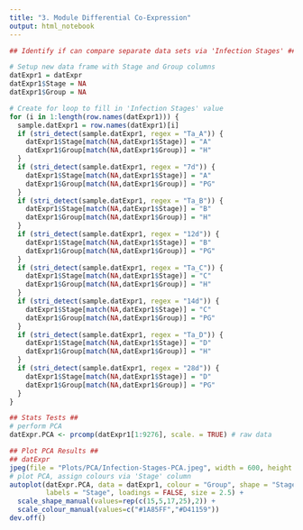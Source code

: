 ```yaml
---
title: "3. Module Differential Co-Expression"
output: html_notebook
---
```


```r
## Identify if can compare separate data sets via 'Infection Stages' ##

# Setup new data frame with Stage and Group columns
datExpr1 = datExpr
datExpr1$Stage = NA
datExpr1$Group = NA

# Create for loop to fill in 'Infection Stages' value
for (i in 1:length(row.names(datExpr1))) {
  sample.datExpr1 = row.names(datExpr1)[i]
  if (stri_detect(sample.datExpr1, regex = "Ta_A")) {
    datExpr1$Stage[match(NA,datExpr1$Stage)] = "A"
    datExpr1$Group[match(NA,datExpr1$Group)] = "H"
  }
  if (stri_detect(sample.datExpr1, regex = "7d")) {
    datExpr1$Stage[match(NA,datExpr1$Stage)] = "A"
    datExpr1$Group[match(NA,datExpr1$Group)] = "PG"
  }
  if (stri_detect(sample.datExpr1, regex = "Ta_B")) {
    datExpr1$Stage[match(NA,datExpr1$Stage)] = "B"
    datExpr1$Group[match(NA,datExpr1$Group)] = "H"
  }
  if (stri_detect(sample.datExpr1, regex = "12d")) {
    datExpr1$Stage[match(NA,datExpr1$Stage)] = "B"
    datExpr1$Group[match(NA,datExpr1$Group)] = "PG"
  }
  if (stri_detect(sample.datExpr1, regex = "Ta_C")) {
    datExpr1$Stage[match(NA,datExpr1$Stage)] = "C"
    datExpr1$Group[match(NA,datExpr1$Group)] = "H"
  }
  if (stri_detect(sample.datExpr1, regex = "14d")) {
    datExpr1$Stage[match(NA,datExpr1$Stage)] = "C"
    datExpr1$Group[match(NA,datExpr1$Group)] = "PG"
  }
  if (stri_detect(sample.datExpr1, regex = "Ta_D")) {
    datExpr1$Stage[match(NA,datExpr1$Stage)] = "D"
    datExpr1$Group[match(NA,datExpr1$Group)] = "H"
  }
  if (stri_detect(sample.datExpr1, regex = "28d")) {
    datExpr1$Stage[match(NA,datExpr1$Stage)] = "D"
    datExpr1$Group[match(NA,datExpr1$Group)] = "PG"
  }
}
```

```r
## Stats Tests ##
# perform PCA
datExpr.PCA <- prcomp(datExpr1[1:9276], scale. = TRUE) # raw data

## Plot PCA Results ##
## datExpr
jpeg(file = "Plots/PCA/Infection-Stages-PCA.jpeg", width = 600, height = 600, res = 100)
# plot PCA, assign colours via 'Stage' column 
autoplot(datExpr.PCA, data = datExpr1, colour = "Group", shape = "Stage", 
         labels = "Stage", loadings = FALSE, size = 2.5) +
  scale_shape_manual(values=rep(c(15,5,17,25),2)) +
  scale_colour_manual(values=c("#1A85FF","#D41159"))  
dev.off()
```
